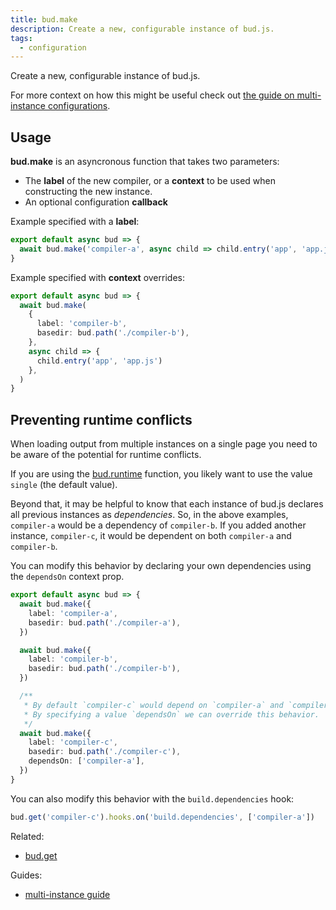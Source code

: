 ```yaml
---
title: bud.make
description: Create a new, configurable instance of bud.js.
tags:
  - configuration
---
```



Create a new, configurable instance of bud.js.

For more context on how this might be useful check out [the guide on multi-instance configurations](/guides/general-use/multi-instance).

## Usage

**bud.make** is an asyncronous function that takes two parameters:

- The **label** of the new compiler, or a **context** to be used when constructing the new instance.
- An optional configuration **callback**

Example specified with a **label**:

```js
export default async bud => {
  await bud.make('compiler-a', async child => child.entry('app', 'app.js'))
}
```

Example specified with **context** overrides:

```ts
export default async bud => {
  await bud.make(
    {
      label: 'compiler-b',
      basedir: bud.path('./compiler-b'),
    },
    async child => {
      child.entry('app', 'app.js')
    },
  )
}
```

## Preventing runtime conflicts

When loading output from multiple instances on a single page you need to be aware of the potential for runtime conflicts.

If you are using the [bud.runtime](/docs/bud.runtime) function, you likely want to use the value `single` (the default value).

Beyond that, it may be helpful to know that each instance of bud.js declares all previous instances as _dependencies_. So, in the above examples,
`compiler-a` would be a dependency of `compiler-b`. If you added another instance, `compiler-c`, it would be dependent on both `compiler-a` and `compiler-b`.

You can modify this behavior by declaring your own dependencies using the `dependsOn` context prop.

```ts
export default async bud => {
  await bud.make({
    label: 'compiler-a',
    basedir: bud.path('./compiler-a'),
  })

  await bud.make({
    label: 'compiler-b',
    basedir: bud.path('./compiler-b'),
  })

  /**
   * By default `compiler-c` would depend on `compiler-a` and `compiler-b`.
   * By specifying a value `dependsOn` we can override this behavior.
   */
  await bud.make({
    label: 'compiler-c',
    basedir: bud.path('./compiler-c'),
    dependsOn: ['compiler-a'],
  })
}
```

You can also modify this behavior with the `build.dependencies` hook:

```ts
bud.get('compiler-c').hooks.on('build.dependencies', ['compiler-a'])
```

Related:

- [bud.get](/docs/bud.get)

Guides:

- [multi-instance guide](/guides/general-use/multi-instance)
